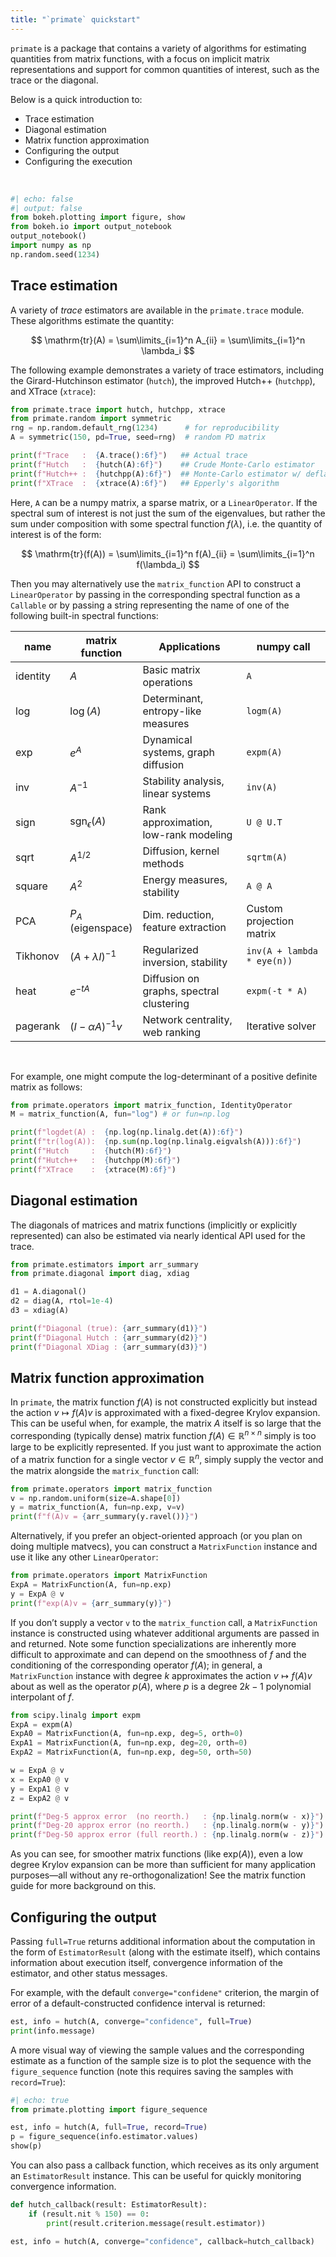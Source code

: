 ```yaml
---
title: "`primate` quickstart"
---
```


`primate` is a package that contains a variety of algorithms for estimating quantities from matrix functions, with a focus 
on implicit matrix representations and support for common quantities of interest, such as the trace or the diagonal.

Below is a quick introduction to: 

- Trace estimation
- Diagonal estimation 
- Matrix function approximation
- Configuring the output 
- Configuring the execution

<br/>

```python
#| echo: false
#| output: false
from bokeh.plotting import figure, show
from bokeh.io import output_notebook
output_notebook()
import numpy as np
np.random.seed(1234)
```

## Trace estimation 

A variety of _trace_ estimators are available in the `primate.trace` module. These algorithms estimate the quantity: 

$$ \mathrm{tr}(A) = \sum\limits_{i=1}^n A_{ii} = \sum\limits_{i=1}^n \lambda_i $$

The following example demonstrates a variety of trace estimators, including the Girard-Hutchinson estimator (`hutch`), the 
improved Hutch++ (`hutchpp`), and XTrace (`xtrace`):

```python
from primate.trace import hutch, hutchpp, xtrace
from primate.random import symmetric
rng = np.random.default_rng(1234)      # for reproducibility 
A = symmetric(150, pd=True, seed=rng)  # random PD matrix 

print(f"Trace   :  {A.trace():6f}")   ## Actual trace
print(f"Hutch   :  {hutch(A):6f}")    ## Crude Monte-Carlo estimator
print(f"Hutch++ :  {hutchpp(A):6f}")  ## Monte-Carlo estimator w/ deflation 
print(f"XTrace  :  {xtrace(A):6f}")   ## Epperly's algorithm
```

Here, `A` can be a numpy matrix, a sparse matrix, or a `LinearOperator`. If the spectral sum of interest is not just the sum of the eigenvalues, but rather the sum under composition with some spectral function $f(\lambda)$, i.e. the quantity of interest is of the form: 

$$ \mathrm{tr}(f(A)) = \sum\limits_{i=1}^n f(A)_{ii} = \sum\limits_{i=1}^n f(\lambda_i) $$

Then you may alternatively use the `matrix_function` API to construct a `LinearOperator` by passing in the corresponding spectral function as a `Callable` or by passing a string representing the name of one of the following built-in spectral functions:

| **name**       | **matrix function**       | **Applications**                          | **numpy call**                     |
|----------------|---------------------------|-------------------------------------------|------------------------------------|
| identity       | $A$                      | Basic matrix operations                   | `A`                                |
| log            | $\log(A)$                | Determinant, entropy-like measures        | `logm(A)`                         |
| exp            | $e^A$                    | Dynamical systems, graph diffusion        | `expm(A)`                         |
| inv            | $A^{-1}$                 | Stability analysis, linear systems        | `inv(A)`                          |
| sign           | $\text{sgn}_\epsilon(A)$ | Rank approximation, low-rank modeling     | `U @ U.T`                         |
| sqrt           | $A^{1/2}$                | Diffusion, kernel methods                 | `sqrtm(A)`                        |
| square         | $A^2$                    | Energy measures, stability                | `A @ A`                           |
| PCA            | $P_A$ (eigenspace)       | Dim. reduction, feature extraction        | Custom projection matrix          |
| Tikhonov       | $(A + \lambda I)^{-1}$   | Regularized inversion, stability          | `inv(A + lambda * eye(n))`        |
| heat           | $e^{-tA}$                | Diffusion on graphs, spectral clustering  | `expm(-t * A)`                    |
| pagerank       | $(I - \alpha A)^{-1}v$   | Network centrality, web ranking           | Iterative solver                  |

<br/>

For example, one might compute the log-determinant of a positive definite matrix as follows:

```python
from primate.operators import matrix_function, IdentityOperator
M = matrix_function(A, fun="log") # or fun=np.log 

print(f"logdet(A) :  {np.log(np.linalg.det(A)):6f}")
print(f"tr(log(A)):  {np.sum(np.log(np.linalg.eigvalsh(A))):6f}")
print(f"Hutch     :  {hutch(M):6f}")
print(f"Hutch++   :  {hutchpp(M):6f}")
print(f"XTrace    :  {xtrace(M):6f}")
```

## Diagonal estimation 

The diagonals of matrices and matrix functions (implicitly or explicitly represented) can also be estimated via nearly identical API used for the trace.  

```python
from primate.estimators import arr_summary
from primate.diagonal import diag, xdiag

d1 = A.diagonal()
d2 = diag(A, rtol=1e-4)
d3 = xdiag(A)

print(f"Diagonal (true): {arr_summary(d1)}")
print(f"Diagonal Hutch : {arr_summary(d2)}")
print(f"Diagonal XDiag : {arr_summary(d3)}")
```

## Matrix function approximation 

In `primate`, the matrix function $f(A)$ is not constructed explicitly but instead the action $v \mapsto f(A)v$ is approximated with a fixed-degree Krylov expansion. This can be useful when, for example, the matrix $A$ itself is so large that the corresponding (typically dense) matrix function $f(A) \in \mathbb{R}^{n \times n}$ simply is too large to be explicitly represented. If you just want to approximate the action of a matrix function for a single vector $v \in \mathbb{R}^n$, simply supply the vector and the matrix alongside the `matrix_function` call: 

```python
from primate.operators import matrix_function
v = np.random.uniform(size=A.shape[0])
y = matrix_function(A, fun=np.exp, v=v)
print(f"f(A)v = {arr_summary(y.ravel())}")
```

Alternatively, if you prefer an object-oriented approach (or you plan on doing multiple matvecs), you can construct a `MatrixFunction` instance and use it like any other `LinearOperator`: 

```python
from primate.operators import MatrixFunction
ExpA = MatrixFunction(A, fun=np.exp)
y = ExpA @ v
print(f"exp(A)v = {arr_summary(y)}")
```

If you don't supply a vector `v` to the `matrix_function` call, a `MatrixFunction` instance is constructed using whatever additional arguments are passed in and returned. Note some function specializations are inherently more difficult to approximate and can depend on the smoothness of $f$ and the conditioning of the corresponding operator $f(A)$; in general, a `MatrixFunction` instance with degree $k$ approximates the action $v \mapsto f(A)v$ about as well as the operator $p(A)$, where $p$ is a degree $2k-1$ polynomial interpolant of $f$. 

```python
from scipy.linalg import expm
ExpA = expm(A)
ExpA0 = MatrixFunction(A, fun=np.exp, deg=5, orth=0)
ExpA1 = MatrixFunction(A, fun=np.exp, deg=20, orth=0)
ExpA2 = MatrixFunction(A, fun=np.exp, deg=50, orth=50)

w = ExpA @ v
x = ExpA0 @ v
y = ExpA1 @ v 
z = ExpA2 @ v

print(f"Deg-5 approx error  (no reorth.)   : {np.linalg.norm(w - x)}")
print(f"Deg-20 approx error (no reorth.)   : {np.linalg.norm(w - y)}")
print(f"Deg-50 approx error (full reorth.) : {np.linalg.norm(w - z)}")
```

As you can see, for smoother matrix functions (like $\mathrm{exp}(A)$), even a low degree Krylov expansion can be more than sufficient for many application purposes---all without any re-orthogonalization! See the matrix function guide for more background on this. 

## Configuring the output

<!-- By default, the various estimators offered by `primate` simply return the estimated quantity under reasonable default parameter settings. However, in many applications one would like to have greater control over both the computation itself and the type of information collected during execution.  -->

Passing `full=True` returns additional information about the computation in the form of `EstimatorResult` (along with the estimate itself), which contains information about execution itself, convergence information of the estimator, and other status messages. 

For example, with the default `converge="confidene"` criterion, the margin of error of a default-constructed confidence interval is returned: 
```python
est, info = hutch(A, converge="confidence", full=True)
print(info.message)
```

A more visual way of viewing the sample values and the corresponding estimate as a function of the sample size is to plot the sequence with 
the `figure_sequence` function (note this requires saving the samples with `record=True`):
```python
#| echo: true
from primate.plotting import figure_sequence

est, info = hutch(A, full=True, record=True)
p = figure_sequence(info.estimator.values)
show(p)
```

You can also pass a callback function, which receives as its only argument an `EstimatorResult` instance. 
This can be useful for quickly monitoring convergence information. 

```python
def hutch_callback(result: EstimatorResult):
	if (result.nit % 150) == 0:
		print(result.criterion.message(result.estimator))

est, info = hutch(A, converge="confidence", callback=hutch_callback)
```




<!-- For example, consider applying the `sign` function at some tolerance level $\epsilon$:

$$ \mathrm{sign}_\epsilon(x) = \begin{align} 1 & x \geq \epsilon \\ 0 & \text{otherwise} \end{align} $$

The spectral sum defined by applying this function corresponds to the numerical rank of the operator, which is an interesting and sometimes useful quantity to estimate. However, the sign function itself is discontinuous (at $\epsilon$) and otherwise not smooth; thus, it cannot be well approximated by any polynomial of finite degree. Non-analytic functions such as these can prove difficult to approximate, as shown below:

```python
ew = np.sort(np.random.uniform(size=150, low=0, high=1))
ew[:30] = 0.0
A = symmetric(150, ew = ew, pd = False)
M = matrix_function(A, fun="numrank")

print(f"numrank(A): {np.linalg.matrix_rank(A)}")
print(f"GR approx:  {hutch(M)}")
print(f"Hutch++ :   {hutchpp(M)}")
print(f"XTrace:     {xtrace(M)}")
``` -->
<!-- from timeit import timeit
timeforlan = timeit(lambda: ExpA @ v, number=100)/100

timeforexpmA = timeit(lambda: expm(A), number=100)/100
B = expm(A)
timeforexpmAv = timeit(lambda: B @ v, number=100)/100

sample_index = 1 + np.arange(30)
timeforsp = timeforexpmA + timeforexpmAv * sample_index
timeformf = timeforlan * sample_index

p = figure(width=350, height=200)

p.line(sample_index, timeforsp, color='red')
p.scatter(sample_index, timeforsp, color='red',  size=1)
p.line(sample_index, timeformf, color='blue')
p.scatter(sample_index, timeformf, color='blue', size=1)
show(p) -->
